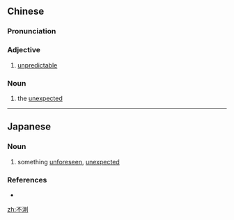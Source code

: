 {{also|不测}}
==Chinese==
{{zh-forms|s=不测}}

===Pronunciation===
{{zh-pron
|m=不cè
|c=bat1 cak1
|cat=a
}}

===Adjective===
{{zh-adj}}

# [[unpredictable]]

===Noun===
{{zh-noun}}

# the [[unexpected]]

----

==Japanese==
{{ja-kanjitab|ふ|そく|yomi=on}}

===Noun===
{{ja-noun|ふそく}}

# something [[unforeseen]], [[unexpected]]
#: {{ja-usex|不測の事態|ふそく の じたい|an unexpected contingency}}

===References===
* {{R:Shogakukan}}

[[zh:不測]]